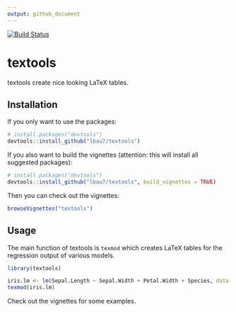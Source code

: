 ```yaml
---
output: github_document
---
```


<!-- README.md is generated from README.Rmd. -->

[![Build Status](https://travis-ci.com/lbau7/textools.svg?branch=master)](https://travis-ci.com/lbau7/textools)

# textools

textools create nice looking LaTeX tables.

## Installation

If you only want to use the packages:

```r
# install.packages("devtools")
devtools::install_github("lbau7/textools")
```
  
If you also want to build the vignettes (attention: this will install all suggested packages): 

```r
# install.packages("devtools")
devtools::install_github("lbau7/textools", build_vignettes = TRUE)
```
  
Then you can check out the vignettes:

```r
browseVignettes("textools")
```

## Usage

The main function of textools is `texmod` which creates LaTeX tables for the regression output of various models.

```r
library(textools)

iris.lm <- lm(Sepal.Length ~ Sepal.Width + Petal.Width + Species, data = iris)
texmod(iris.lm)
```

Check out the vignettes for some examples.